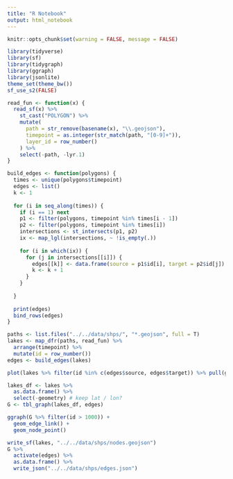```yaml
---
title: "R Notebook"
output: html_notebook
---
```

```r
knitr::opts_chunk$set(warning = FALSE, message = FALSE)
```

```r
library(tidyverse)
library(sf)
library(tidygraph)
library(ggraph)
library(jsonlite)
theme_set(theme_bw())
sf_use_s2(FALSE)
```

```r
read_fun <- function(x) {
  read_sf(x) %>%
    st_cast("POLYGON") %>%
    mutate(
      path = str_remove(basename(x), "\\.geojson"),
      timepoint = as.integer(str_match(path, "[0-9]+")),
      layer_id = row_number()
    ) %>%
    select(-path, -lyr.1)
}

build_edges <- function(polygons) {
  times <- unique(polygons$timepoint)
  edges <- list()
  k <- 1
  
  for (i in seq_along(times)) {
    if (i == 1) next
    p1 <- filter(polygons, timepoint %in% times[i - 1])
    p2 <- filter(polygons, timepoint %in% times[i])
    intersections <- st_intersects(p1, p2)
    ix <- map_lgl(intersections, ~ !is_empty(.))
    
    for (i in which(ix)) {
      for (j in intersections[[i]]) {
        edges[[k]] <- data.frame(source = p1$id[i], target = p2$id[j])
        k <- k + 1
      }
    }
    
  }
 
  print(edges) 
  bind_rows(edges)
}

```

```r
paths <- list.files("../../data/shps/", "*.geojson", full = T)
lakes <- map_dfr(paths, read_fun) %>%
  arrange(timepoint) %>%
  mutate(id = row_number())
edges <- build_edges(lakes)
```

```r
plot(lakes %>% filter(id %in% c(edges$source, edges$target)) %>% pull(geometry))
```

```r
lakes_df <- lakes %>%
  as.data.frame() %>%
  select(-geometry) # keep lat / lon?
G <- tbl_graph(lakes_df, edges)
```

```r
ggraph(G %>% filter(id > 1000)) +
  geom_edge_link() +
  geom_node_point()
```

```r
write_sf(lakes, "../../data/shps/nodes.geojson")
G %>%
  activate(edges) %>%
  as.data.frame() %>%
  write_json("../../data/shps/edges.json")
```

